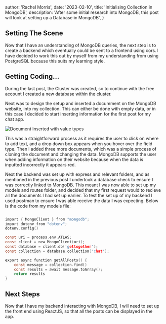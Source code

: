 

  author: 'Rachel Morris',
  date: '2023-02-10',
  title: 'Initialising Collection in MongoDB',
  description:
    'After some initial research into MongoDB, this post will look at setting up a Database in MongoDB',
}


## Setting The Scene

Now that I have an understanding of MongoDB queries, the next step is to create a backend which eventually could be sent to a frontend
using cors. I have decided to work this out by myself from my understanding from using PostgreSQL because this suits my learning style.

## Getting Coding...

During the last post, the Cluster was created, so to continue with the free account I created a new database within the cluster. 

Next was to design the setup and inserted a documment on the MongoDB website, into my collection. This can either be done with empty data, or in this case I 
decided to start inserting information for the first post for my chat app. 

<Image src={document} alt="Document Inserted with value types"/> 

This was a straightforward process as it requires the user to click on where to add text, and a drop down box appears when you hover 
over the field type. Then I added three more documents, which was a simple process of cloning the document and changing the data. 
MongoDB supports the user when adding information on their website because when the data is inputted incorrectly it appears red.

Next the backend was set up with express and relevant folders, and as mentioned in the previous post I undertook a database check to
ensure I was correctly linked to MongoDB. This meant I was now able to set up my models and routes folder, and decided that my first 
request would to recieve all the documents I had set up earlier. To test the set up of my backend I used postman to ensure I was able 
receive the data I was expecting. Below is the code from my models file:

```c

import { MongoClient } from "mongodb";
import dotenv from "dotenv";
dotenv.config()

const uri = process.env.ATLAS;
const client = new MongoClient(uri);
const database = client.db('gettogether');
const collection = database.collection('chat');

export async function getAllPosts() {
    const message = collection.find()
    const results = await message.toArray();
    return results
}

```

## Next Steps

Now that I have my backend interacting with MongoDB, I will need to set up the front end using ReactJS, so that 
all the posts can be displayed in the app.